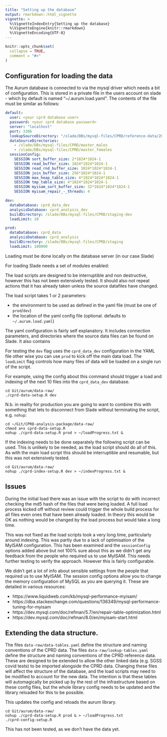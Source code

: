 ```yaml
---
title: "Setting up the database"
output: rmarkdown::html_vignette
vignette: >
  %\VignetteIndexEntry{Setting up the database}
  %\VignetteEngine{knitr::rmarkdown}
  %\VignetteEncoding{UTF-8}
---
```


```r
knitr::opts_chunk$set(
  collapse = TRUE,
  comment = "#>"
)
```

## Configuration for loading the data

The Aurum database is connected to via the mysql driver which needs a bit of configuration. 
This is stored in a private file in the users account on slade - which by default is named "~/.aurum.load.yaml". 
The contents of the file must be similar as follows:

```YAML
default:
  user: <your cprd database user>
  password: <your cprd database password>
  server: "localhost"
  port: 3306
  lookupSourceDirectory: "/slade/DBs/mysql-files/CPRD/reference-data/202005_Lookups_CPRDAurum"
  dataSourceDirectories:
    - /slade/DBs/mysql-files/CPRD/master_males
    - /slade/DBs/mysql-files/CPRD/master_females
  sessionConfig:
    SESSION sort_buffer_size: 2*1024*1024-1
    SESSION read_buffer_size: 1024*1024*1024-1
    SESSION read_rnd_buffer_size: 1024*1024*1024-1
    SESSION join_buffer_size: 256*1024*1024-1
    SESSION max_heap_table_size: 4*1024*1024*1024-1
    SESSION tmp_table_size: 4*1024*1024*1024-1
    SESSION myisam_sort_buffer_size: 32*1024*1024*1024-1
    SESSION myisam_repair_-_threads: 4

dev:
  dataDatabase: cprd_data_dev
  analysisDatabase: cprd_analysis_dev
  buildDirectory: /slade/DBs/mysql-files/CPRD/staging-dev
  loadLimit: 10

prod:
  dataDatabase: cprd_data
  analysisDatabase: cprd_analysis
  buildDirectory: /slade/DBs/mysql-files/CPRD/staging
  loadLimit: 100000
```

Loading must be done locally on the database server (in our case Slade)

For loading Slade needs a set of modules enabled:

The load scripts are designed to be interruptible and non destructive, however this has not been extensively tested. 
It should also not repeat actions that it has already taken unless the source datafiles have changed. 

The load script takes 1 or 2 parameters:

* the environment to be used as defined in the yaml file (must be one of `prod`/`dev`)
* the location of the yaml config file (optional. defaults to `~/.aurum.load.yaml`)

The yaml configuration is fairly self explanatory. 
It includes connection parameters, and directories where the source data files can be found on Slade.
It also contains 

For testing the `dev` flag uses the `cprd_data_dev` configuration in the YAML file other wise you can use `prod` to kick off the main data load.
The `loadLimit` flag controls how many files of data will be loaded on a single run of the script.

For example, using the config about this command should trigger a load and indexing of the next 10 files into the `cprd_data_dev` database.

```console
cd Git/aurum/data-raw/
./cprd-data-setup.R dev
```

N.b. in reality for production you are going to want to combine this with something that lets to disconnect from Slade without terminating the script, e.g. `nohup`:

```console
cd ~/Git/CPRD-analysis-package/data-raw/
chmod a+x cprd-data-setup.R
nohup ./cprd-data-setup.R prod > ~/loadProgress.txt &
```

If the indexing needs to be done separately the following script can be used. This is unlikely to be needed, as the load script should do all of this.
As with the main load script this should be interruptible and resumable, but this was not extensively tested.

```console
cd Git/aurum/data-raw/
nohup ./cprd-index-setup.R dev > ~/indexProgress.txt &
```

## Issues

During the initial load there was an issue with the script to do with incorrect checking the md5 hash of the files that were being loaded. 
A full load process kicked off without review could trigger the whole build process for all files even ones that have been already loaded.
In theory this would be OK as nothing would be changed by the load process but would take a long time.

This was not fixed as the load scripts took a very long time, particularly around indexing. 
This was partly due to a lack of optimisation of the MyISAM configuration. 
This has been examined and the `sessionConfig` options added above but not 100% sure about this as we didn't get any feedback from the people who required us to use MyISAM.
This needs further testing to verify the approach. However this is fairly configurable.

We didn't get a lot of info about sensible settings from the people that required us to use MyISAM. The session config options allow you to change the memory configuration of MySQL as you are querying it.
These are detailed in various resources:

* https://www.liquidweb.com/kb/mysql-performance-myisam/
* https://dba.stackexchange.com/questions/136349/mysql-performance-tuning-for-myisam
* https://dev.mysql.com/doc/refman/5.7/en/repair-table-optimization.html
* https://dev.mysql.com/doc/refman/8.0/en/myisam-start.html


## Extending the data structure.

The files `data-raw/data-tables.yaml` define the structure and naming conventions of the CPRD data.
The files `data-raw/lookup-tables.yaml` define the structure and naming conventions of the CPRD reference data.
These are designed to be extended to allow the other linked data (e.g. SGSS covid tests) to be imported alongside the CPRD data.
Changing these files will affect the structure of the database, and the load scripts may need to be modified to account for the new data.
The intention is that these tables will automagically be picked up by the rest of the infrastructure based on these config files, but the whole library config needs to be updated and the library reloaded for this to be possible.

This updates the config and reloads the aurum library. 

```console
cd Git/aurum/data-raw/
nohup ./cprd-data-setup.R prod & > ~/loadProgress.txt
./cprd-config-setup.R
```

This has not been tested, as we don't have the data yet.

